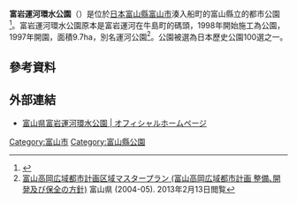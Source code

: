 '''富岩運河環水公園'''（{{lang-ja|ふがんうんがかんすいこうえん}}）是位於[[日本|日本]][[富山縣|富山縣]][[富山市|富山市]]湊入船町的富山縣立的都市公園<ref>{{Cite web |url=http://www.pref.toyama.jp/cms_sec/1506/kj00001328.html |title=とやまの都市公園便利帳（富山県） |access-date=2017-03-22 |archive-date=2016-10-13 |archive-url=https://web.archive.org/web/20161013094132/http://www.pref.toyama.jp/cms_sec/1506/kj00001328.html |dead-url=yes }}</ref>。富岩運河環水公園原本是富岩運河在牛島町的碼頭，1998年開始施工為公園，1997年開園，面積9.7ha，別名運河公園<ref>[http://www.pref.toyama.jp/cms_pfile/00000464/00177002.pdf 富山高岡広域都市計画区域マスタープラン (富山高岡広域都市計画 整備､開発及び保全の方針)]{{dead link|date=2017年12月 |bot=InternetArchiveBot |fix-attempted=yes }} 富山県 (2004-05). 2013年2月13日閲覧</ref>。公園被選為日本歷史公園100選之一。
== 參考資料 ==
{{reflist}}
== 外部連結 ==
*[http://www.kansui-park.jp/ 富山県富岩運河環水公園 | オフィシャルホームページ] {{Wayback|url=http://www.kansui-park.jp/ |date=20210117234406 }}
{{DEFAULTSORT:Fugan-unga Kansui Kōen}}
[[Category:富山市|Category:富山市]]
[[Category:富山縣公園|Category:富山縣公園]]